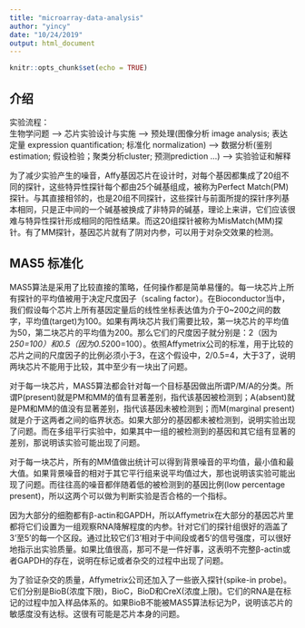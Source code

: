 ```yaml
---
title: "microarray-data-analysis"
author: "yincy"
date: "10/24/2019"
output: html_document
---
```


```r
knitr::opts_chunk$set(echo = TRUE)
```

## 介绍    
实验流程：  
生物学问题 --> 芯片实验设计与实施 --> 预处理(图像分析 image analysis; 表达定量 expression quantification; 标准化 normalization) --> 数据分析(鉴别estimation; 假设检验；聚类分析cluster; 预测prediction ...) --> 实验验证和解释  


为了减少实验产生的噪音，Affy基因芯片在设计时，对每个基因都集成了20组不同的探针，这些特异性探针每个都由25个碱基组成，被称为Perfect Match(PM)探针。与其直接相邻的，也是20组不同探针，这些探针与前面所提的探针序列基本相同，只是正中间的一个碱基被换成了非特异的碱基，理论上来讲，它们应该很难与特异性探针形成相同的阳性结果。而这20组探针被称为MisMatch(MM)探针。有了MM探针，基因芯片就有了阴对内参，可以用于对杂交效果的检测。  


## MAS5 标准化  
MAS5算法是采用了比较直接的策略，任何操作都是简单易懂的。每一块芯片上所有探针的平均值被用于决定尺度因子（scaling factor）。在Bioconductor当中，我们假设每个芯片上所有基因定量后的线性坐标表达值为介于0~200之间的数字，平均值(target)为100。如果有两块芯片我们需要比较，第一块芯片的平均值为50，第二块芯片的平均值为200。那么它们的尺度因子就分别是：2（因为2*50=100）和0.5（因为0.5*200=100）。依照Affymetrix公司的标准，用于比较的芯片之间的尺度因子的比例必须小于3，在这个假设中，2/0.5=4，大于3了，说明两块芯片不能用于比较，其中至少有一块出了问题。  

对于每一块芯片，MAS5算法都会针对每一个目标基因做出所谓P/M/A的分类。所谓P(present)就是PM和MM的值有显著差别，指代该基因被检测到；A(absent)就是PM和MM的值没有显著差别，指代该基因未被检测到；而M(marginal present)就是介于这两者之间的临界状态。如果大部分的基因都未被检测到，说明实验出现了问题。而在多组平行实验中，如果其中一组的被检测到的基因和其它组有显著的差别，那说明该实验可能出现了问题。  

对于每一块芯片，所有的MM值做出统计可以得到背景噪音的平均值，最小值和最大值。如果背景噪音的相对于其它平行组来说平均值过大，那也说明该实验可能出现了问题。而往往高的噪音都伴随着低的被检测到的基因比例(low percentage present)，所以这两个可以做为判断实验是否合格的一个指标。  

因为大部分的细胞都有β-actin和GAPDH，所以Affymetrix在大部分的基因芯片里都将它们设置为一组观察RNA降解程度的内参。针对它们的探针组很好的涵盖了3’至5’的每一个区段。通过比较它们3’相对于中间段或者5’的信号强度，可以很好地指示出实验质量。如果比值很高，那可不是一件好事，这表明不完整β-actin或者GAPDH的存在，说明在标记或者杂交的过程中出现了问题。  

为了验证杂交的质量，Affymetrix公司还加入了一些嵌入探针(spike-in probe)。它们分别是BioB(浓度下限)，BioC，BioD和CreX(浓度上限)。它们的RNA是在标记的过程中加入样品体系的。如果BioB不能被MAS5算法标记为P，说明该芯片的敏感度没有达标。这很有可能是芯片本身的问题。  





